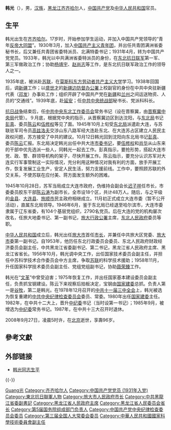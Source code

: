 {{Otheruses|other=名为韩光的其他人物|韩光}}
{{Infobox Officeholder
|图像 = 
|图像大小 = 
|图像说明 = 
|order1 = 
|office1 = {{Flagicon|PRC}} [[旅大市|旅大市]]人民政府第1任[[市长|市长]]
|term_start1   = 1950年1月
|term_end1     = 1953年2月
|predecessor1  = 无
|successor1    = [[欧阳钦|欧阳钦]]
|姓名    = 韩光
|原名    = 
|字      = 
|号      = 
|其他姓名 = 
|性别    = 男
|籍贯    = 
|出生日期 = {{Birth date|1912|3|24}}
|出生地点 = {{ROC-1912|黑龙江省}}[[齐齐哈尔|齐齐哈尔]]
|逝世日期 = {{Death date and age|2008|9|27|1912|3|24}}
|逝世地点 = {{PRC}}[[北京市|北京市]]
}}

'''韩光'''（{{bd|1912年|3月24日|2008年|9月27日|catIdx=H韩}}），男，[[汉族|汉族]]，[[黑龙江省|黑龙江]][[齐齐哈尔|齐齐哈尔]]人，[[中国共产党|中国共产党]]及[[中华人民共和国|中华人民共和国]]官员。

== 生平 ==
韩光出生在[[齐齐哈尔|齐齐哈尔]]。17岁时，开始参加学生运动，并加入中国共产党领导的“青年[[反帝大同盟|反帝大同盟]]”。1930年3月，加入[[中国共产主义青年团|中国共产主义青年团]]，并出任共青团满洲省委秘书长，后又兼任共青团省委特派员、北满特委书记；1931年4月，转为中国共产党党员。1933年，韩光以中共满洲省委特派员的身份，在[[东北抗日联军|东北抗日联军]]第一军、第三军做政治工作；协助[[杨靖宇|杨靖宇]]、[[赵尚志|赵尚志]]等工作，是东北抗日联军政治工作的领导人之一。

1935年底，被派赴[[苏联|苏联]]，在[[莫斯科东方劳动者共产主义大学|莫斯科东方劳动者共产主义大学]]学习。1938年回国后，调[[新疆|新疆]]工作；以[[盛世才|盛世才]]的[[新疆边防督办公署|新疆边防督办公署]]上校副官的身份在中共中央驻新疆代表（[[邓发|邓发]]）办事处工作；组织开辟了中国共产党在[[新疆|新疆]]和[[兰州|兰州]]之间运送物资、人员的“交通线”。1939年底，赴[[延安|延安]]；任[[中共中央统战部|中共中央统战部]]秘书长、党派科科长。

[[抗日战争|抗日战争]]结束后，任[[中共中央东北工作委员会|中共中央东北工作委员会]]常务书记（设在晋察冀，由[[晋察冀中央局|晋察冀中央局]]代管）。９月底，根据党中央的指示，从晋察冀边区到达沈阳，与[[东北局|东北局]]书记[[彭真|彭真]]、委员[[陈云|陈云]]和[[伍修权|伍修权]]等见了面。1945年10月上旬受[[东北局|东北局]]派遣赴大连，与苏联驻军司令员[[高兹洛夫|高兹洛夫]]交涉山东八路军经大连赴东北、在大连苏占区建立人民民主政权问题，苏方接受了中共的建议。10月12日韩光回到沈阳向东北局书记[[彭真|彭真]]、委员[[陈云|陈云]]汇报。东北局决定韩光出任中共大连[[市委书记|市委书记]]，要[[伍修权|伍修权]]和[[肖华|肖华]]从山东来的干部中优先选派一些人，同韩光一起去工作。彭真指示，要抢形势，搭起大连市党、政、警、群领导机构的架子，尽快开展工作。陈云指示，要充分认识苏军对大连实行军事管制这一实际情况，充分利用这种情况对我有利的方面，放手开展工作，恢复发展工业生产，安定人民生活，努力支援前线。工作中，要照顾苏联的外交关系，不使苏联在应付美、蒋方面发生额外的困难。

1945年10月28日，苏军当局成立大连市政府，伪维持会副会长[[迟子祥|迟子祥]]任市长，市委委员胶东干部[[陈云涛_(副部长)|陈云涛]]为副市长，全市设18个区，共计48万人。随后，与之平级的[[金县|金县]]、[[大连县|大连县]]、[[旅顺市|旅顺市]]民主政府相继成立。11月初正式成立大连市委（暂不公开活动），直属东北局领导。1946年6月，鉴于东北局已经退至哈尔滨市，大连市委隶属于辽东省委，有104个基层党组织，2790名党员。后在大连的党的机构屡次改名，任旅大地委书记、第一副书记，[[旅大行政公署|旅大行政公署]]主席，[[东北人民政府|东北人民政府]]委员等职。

[[中华人民共和国|中华人民共和国]]成立后，韩光出任[[旅大市|旅大市]]首任[[市长|市长]]，并兼任中共旅大区党委、[[旅大市|旅大市]]委第一副书记。自1953年，他历任东北行政委员会委员、东北人民政府财政经济委员会副主任，中共黑龙江省委副书记、第二书记，黑龙江省人民政府主席、黑龙江省省长。1956年10月，韩光调中央工作，出任国家技术委员会副主任，并担任中苏科学技术合作委员会中方主席，争取[[苏联|苏联]]的科学技术援助；1958年11月，升任国家科学技术委员会副主任、党组党组副书记，协助[[聂荣臻|聂荣臻]]工作。

韩光在“[[文革|文革]]”中曾受迫害；1975年恢复工作，并出任国家基本建设委员会副主任，负责抓宝钢建设。陈云下来视察后拍板决定，宝钢由[[国家建委|国家建委]]总抓。负责人第一是[[谷牧|谷牧]]，第二是韩光。在1978年12月召开的[[中共十一届三中全会|中共十一届三中全会]]上，韩光被选为恢复重建的[[中共中央纪律检查委员会|中共中央纪律检查委员会]]委员、常委。1980年出任[[国家建委|国家建委]]主任。1982年，在中共十二大上，晋升[[中纪委|中纪委]]书记（当时设第一书记）；1985年9月，被增选为[[中纪委|中纪委]]常务书记。1987年，在中共十三大召开时退休。

2008年9月27日，凌晨5时许，在[[北京|北京]]逝世，享壽96岁。

== 參考文獻 ==
{{Reflist}}

== 外部链接 ==
* [http://politics.people.com.cn/GB/1026/8135398.html 韩光同志生平]

{{-}}
{{start box}}
{{s-gov|prc}}
{{s-before|[[谷牧|谷牧]]}}
{{s-title|[[中华人民共和国国家基本建设委员会|中华人民共和国国家基本建设委员会]]主任|1980年12月－1982年5月}}
{{s-after|机构撤销<br />新设：[[中华人民共和国建设部|城乡建设环境保护部]]<br />部长[[李锡铭|李锡铭]]}}
{{s-before|[[陈雷_(官员)|陈雷]]}}
{{s-title|[[黑龙江省人民委员会|黑龙江省人民委员会]][[黑龙江行政长官列表|省长]]|1954年8月－1956年7月}}
{{s-after|[[欧阳钦|欧阳钦]]}}
{{s-ppo}}
{{s-before|[[王鹤寿|王鹤寿]]}}
{{s-title|[[中共中央纪律检查委员会|中共中央纪律检查委员会]]常务书记|1985年9月－1987年11月}}
{{s-none|职务撤销<br />新设：[[中央纪委副书记|中央纪委副书记]]（排名第一）<br />[[陈佐霖|陈佐霖]]}}
{{end box}}

{{黑龙江行政长官}}
{{大连市市长}}
{{中华人民共和国黑龙江省正职领导人|nocat}}
{{国务院/5|部门首长}}

{{Authority control}}
{{DEFAULTSORT:Han韩光}}
[[Category:韩姓|Guang光]]
[[Category:齐齐哈尔人|Category:齐齐哈尔人]]
[[Category:中国共产党党员_(1931年入党)|Category:中国共产党党员 (1931年入党)]]
[[Category:東北抗日聯軍人物|Category:東北抗日聯軍人物]]
[[Category:旅大市人民政府市长|Category:旅大市人民政府市长]]
[[Category:中共黑龍江省委副書記|Category:中共黑龍江省委副書記]]
[[Category:黑龙江省人民政府主席|Category:黑龙江省人民政府主席]]
[[Category:黑龙江省人民委员会省长|Category:黑龙江省人民委员会省长]]
[[Category:第5届国务院组成部门负责人|Category:第5届国务院组成部门负责人]]
[[Category:中国共产党中央纪律检查委员会委员|Category:中国共产党中央纪律检查委员会委员]]
[[Category:第三届全国人大常委会委员|Category:第三届全国人大常委会委员]]
[[Category:中華人民共和國國家科學技術委員會副主任|Category:中華人民共和國國家科學技術委員會副主任]]